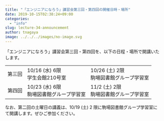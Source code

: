 ```yaml
---
title: "「エンジニアになろう」講習会第三回・第四回の開催日時・場所"
date: 2019-10-15T02:38:24+09:00
categories:
  - "info"
slug: lecture-34-announcement
author: tnagaya
image: ../../../images/no-image.svg
---
```


「エンジニアになろう」講習会第三回・第四回を、以下の日程・場所で開講いたします。

<table>
  <tbody>
    <tr>
      <td>第三回</td>
      <td>
        10/16 (水) 6限
        <br />
        学生会館210号室
      </td>
      <td>
        10/26 (土) 2限
        <br />
        駒場図書館グループ学習室
      </td>
    </tr>
    <tr>
      <td>第四回</td>
      <td>
        10/23 (水) 6限
        <br />
        駒場図書館グループ学習室
      </td>
      <td>
        11/2 (土) 2限
        <br />
        駒場図書館グループ学習室
      </td>
    </tr>
  </tbody>
</table>

なお、第二回の土曜日の講義は、10/19 (土) 2 限に駒場図書館グループ学習室にて開講します。ぜひご参加ください。
